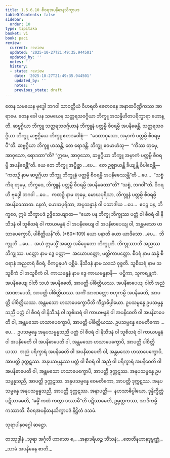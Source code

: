 ```yaml
---
title: 1.5.6.10 စီဝရအပနိဓာနသိက္ခာပဒ
tableOfContents: false
sidebar:
  order: 10
type: tipitaka
basket: vi
book: paci
review:
  current: review
  updated: '2025-10-27T21:49:35.944501'
  updated_by: ''
  notes: ''
  history:
  - state: review
    date: '2025-10-27T21:49:35.944501'
    updated_by: ''
    notes: ''
    previous_state: draft
---
```



<ReviewStatus review={frontmatter.review} showDetails={true} />

<HypothesisAnnotation frontmatter={frontmatter} />

<DynamicBreadcrumb />

<Division number="377" book="paci" e="ch" v="2" p="161">

<Paragraph number="1152" book="paci">
တေန သမယေန ဗုဒ္ဓေါ ဘဂဝါ သာဝတ္ထိယံ ဝိဟရတိ ဇေတဝနေ အနာထပိဏ္ဍိကဿ အာရာမေ. တေန ခေါ ပန သမယေန သတ္တရသဝဂ္ဂိယာ ဘိက္ခူ အသန္နိဟိတပရိက္ခာရာ ဟောန္တိ. ဆဗ္ဗဂ္ဂိယာ ဘိက္ခူ သတ္တရသဝဂ္ဂိယာနံ ဘိက္ခူနံ ပတ္တမ္ပိ စီဝရမ္ပိ အပနိဓေန္တိ. သတ္တရသဝဂ္ဂိယာ ဘိက္ခူ ဆဗ္ဗဂ္ဂိယေ ဘိက္ခူ ဧတဒဝေါစုံ—  “ဒေထာဝုသော, အမှာကံ ပတ္တမ္ပိ စီဝရမ္ပီ”တိ. ဆဗ္ဗဂ္ဂိယာ ဘိက္ခူ ဟသန္တိ, တေ ရောဒန္တိ. ဘိက္ခူ ဧဝမာဟံသု—  “ကိဿ တုမှေ, အာဝုသော, ရောဒထာ”တိ? “ဣမေ, အာဝုသော, ဆဗ္ဗဂ္ဂိယာ ဘိက္ခူ အမှာကံ ပတ္တမ္ပိ စီဝရမ္ပိ အပနိဓေန္တီ”တိ.
</Paragraph>

<Paragraph number="1153" book="paci">
ယေ တေ ဘိက္ခူ အပ္ပိစ္ဆာ …ပေ…  တေ ဥဇ္ဈာယန္တိ ခိယျန္တိ ဝိပါစေန္တိ—  “ကထဉှိ နာမ ဆဗ္ဗဂ္ဂိယာ ဘိက္ခူ ဘိက္ခူနံ ပတ္တမ္ပိ စီဝရမ္ပိ အပနိဓေဿန္တီ”တိ …ပေ…  “သစ္စံ ကိရ တုမှေ, ဘိက္ခဝေ, ဘိက္ခူနံ ပတ္တမ္ပိ စီဝရမ္ပိ အပနိဓေထာ”တိ? “သစ္စံ, ဘဂဝါ”တိ. ဝိဂရဟိ ဗုဒ္ဓေါ ဘဂဝါ …ပေ…  ကထဉှိ နာမ တုမှေ, မောဃပုရိသာ, ဘိက္ခူနံ ပတ္တမ္ပိ စီဝရမ္ပိ အပနိဓေဿထ. နေတံ, မောဃပုရိသာ, အပ္ပသန္နာနံ ဝါ ပသာဒါယ …ပေ…  ဧဝဉ္စ ပန, ဘိက္ခဝေ, ဣမံ သိက္ခာပဒံ ဥဒ္ဒိသေယျာထ—
</Paragraph>

</Division>
<Division number="378" book="paci" e="ch" v="2" p="162">

<Paragraph number="1154" book="paci">
<Emphasis>“ယော ပန ဘိက္ခု ဘိက္ခုဿ ပတ္တံ ဝါ စီဝရံ ဝါ နိသီဒနံ ဝါ သူစိဃရံ ဝါ ကာယဗန္ဓနံ ဝါ အပနိဓေယျ ဝါ အပနိဓာပေယျ ဝါ, အန္တမသော ဟသာပေက္ခောပိ, ပါစိတ္တိယန်”</Emphasis>တိ. (*60*:<Emphasis>109</Emphasis>)
</Paragraph>

</Division>
<Division number="379" book="paci" e="ch" v="2" p="162">

<Paragraph number="1155" book="paci">
<Emphasis>ယော ပနာ</Emphasis>တိ ယော ယာဒိသော …ပေ…  <Emphasis>ဘိက္ခူ</Emphasis>တိ …ပေ…  အယံ ဣမသ္မိံ အတ္ထေ အဓိပ္ပေတော ဘိက္ခူတိ.
</Paragraph>

<Paragraph number="1156" book="paci">
<Emphasis>ဘိက္ခုဿာ</Emphasis>တိ အညဿ ဘိက္ခုဿ.
</Paragraph>

<Paragraph number="1157" book="paci">
<Emphasis>ပတ္တော</Emphasis> နာမ ဒွေ ပတ္တာ—  အယောပတ္တော, မတ္တိကာပတ္တော.
</Paragraph>

<Paragraph number="1158" book="paci">
<Emphasis>စီဝရံ</Emphasis> နာမ ဆန္နံ စီဝရာနံ အညတရံ စီဝရံ, ဝိကပ္ပနုပဂံ ပစ္ဆိမံ.
</Paragraph>

<Paragraph number="1159" book="paci">
<Emphasis>နိသီဒနံ</Emphasis> နာမ သဒသံ ဝုစ္စတိ.
</Paragraph>

<Paragraph number="1160" book="paci">
<Emphasis>သူစိဃရံ</Emphasis> နာမ သသူစိကံ ဝါ အသူစိကံ ဝါ.
</Paragraph>

<Paragraph number="1161" book="paci">
<Emphasis>ကာယဗန္ဓနံ</Emphasis> နာမ ဒွေ ကာယဗန္ဓနာနိ—  ပဋ္ဋိကာ, သူကရန္တကံ.
</Paragraph>

<Paragraph number="1162" book="paci">
<Emphasis>အပနိဓေယျ ဝါ</Emphasis>တိ သယံ အပနိဓေတိ, အာပတ္တိ ပါစိတ္တိယဿ.
</Paragraph>

<Paragraph number="1163" book="paci">
<Emphasis>အပနိဓာပေယျ ဝါ</Emphasis>တိ အညံ အာဏာပေသိ, အာပတ္တိ ပါစိတ္တိယဿ. သကိံ အာဏတ္တော ဗဟုကမ္ပိ အပနိဓေတိ, အာပတ္တိ ပါစိတ္တိယဿ.
</Paragraph>

<Paragraph number="1164" book="paci">
<Emphasis>အန္တမသော ဟသာပေက္ခောပီ</Emphasis>တိ ကီဠာဓိပ္ပါယော.
</Paragraph>

</Division>
<Division number="380" book="paci" e="ch" v="2" p="162">

<Paragraph number="1165" book="paci">
ဥပသမ္ပန္နေ ဥပသမ္ပန္နသညီ ပတ္တံ ဝါ စီဝရံ ဝါ နိသီဒနံ ဝါ သူစိဃရံ ဝါ ကာယဗန္ဓနံ ဝါ အပနိဓေတိ ဝါ အပနိဓာပေတိ ဝါ, အန္တမသော ဟသာပေက္ခောပိ, အာပတ္တိ ပါစိတ္တိယဿ. ဥပသမ္ပန္နေ ဝေမတိကော …ပေ…  ဥပသမ္ပန္နေ အနုပသမ္ပန္နသညီ ပတ္တံ ဝါ စီဝရံ ဝါ နိသီဒနံ ဝါ သူစိဃရံ ဝါ ကာယဗန္ဓနံ ဝါ အပနိဓေတိ ဝါ အပနိဓာပေတိ ဝါ, အန္တမသော ဟသာပေက္ခောပိ, အာပတ္တိ ပါစိတ္တိယဿ.
</Paragraph>

<Paragraph number="1166" book="paci">
အညံ ပရိက္ခာရံ အပနိဓေတိ ဝါ အပနိဓာပေတိ ဝါ, အန္တမသော ဟသာပေက္ခောပိ, အာပတ္တိ ဒုက္ကဋဿ. အနုပသမ္ပန္နဿ ပတ္တံ ဝါ စီဝရံ ဝါ အညံ ဝါ ပရိက္ခာရံ အပနိဓေတိ ဝါ အပနိဓာပေတိ ဝါ, အန္တမသော ဟသာပေက္ခောပိ, အာပတ္တိ ဒုက္ကဋဿ. အနုပသမ္ပန္နေ ဥပသမ္ပန္နသညီ, အာပတ္တိ ဒုက္ကဋဿ. အနုပသမ္ပန္နေ ဝေမတိကော, အာပတ္တိ ဒုက္ကဋဿ. အနုပသမ္ပန္နေ အနုပသမ္ပန္နသညီ, အာပတ္တိ ဒုက္ကဋဿ.
</Paragraph>

</Division>
<Division number="381" book="paci" e="ch" v="2" p="163">

<Paragraph number="1167" book="paci">
အနာပတ္တိ—  နဟသာဓိပ္ပါယော, ဒုန္နိက္ခိတ္တံ ပဋိသာမေတိ, “ဓမ္မိံ ကထံ ကတွာ ဒဿာမီ”တိ ပဋိသာမေတိ, ဥမ္မတ္တကဿ, အာဒိကမ္မိကဿာတိ.

</Paragraph>
</Division>

<Paragraph number="1168" type="center" book="paci">
စီဝရအပနိဓာနသိက္ခာပဒံ နိဋ္ဌိတံ ဒသမံ.

  
သုရာပါနဝဂ္ဂေါ ဆဋ္ဌော.



</Paragraph>

<Paragraph number="1169" type="center" book="paci">
တဿုဒ္ဒါနံ


</Paragraph>

<Paragraph number="1170" type="verses" book="paci">
_သုရာ အင်္ဂုလိ ဟာသော စ,_  
_အနာဒရိယဉ္စ ဘိံသနံ;_  
_ဇောတိနဟာနဒုဗ္ဗဏ္ဏံ,_  
_သာမံ အပနိဓေန စာတိ._
</Paragraph>